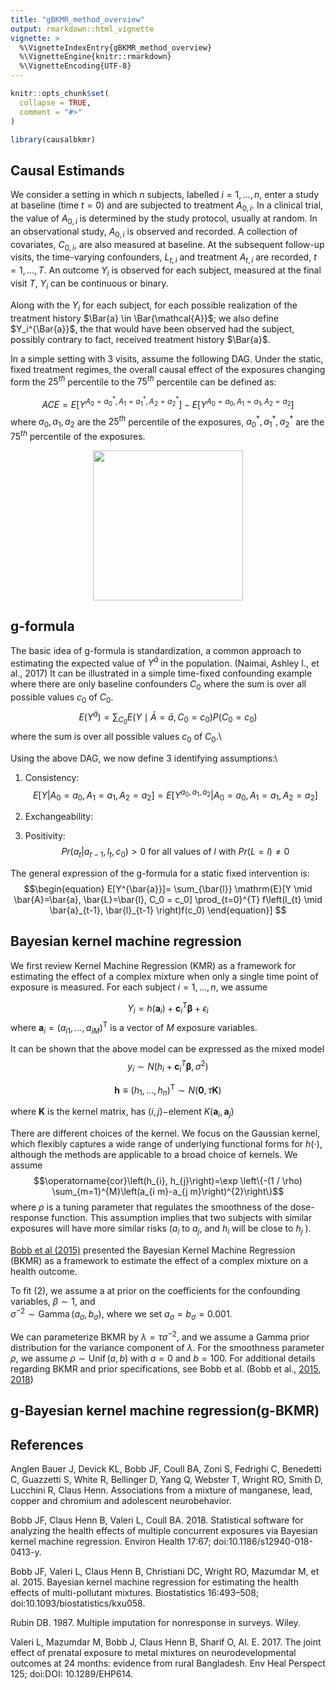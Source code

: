 ```yaml
---
title: "gBKMR_method_overview"
output: rmarkdown::html_vignette
vignette: >
  %\VignetteIndexEntry{gBKMR_method_overview}
  %\VignetteEngine{knitr::rmarkdown}
  %\VignetteEncoding{UTF-8}
---
```


```r
knitr::opts_chunk$set(
  collapse = TRUE,
  comment = "#>"
)
```

```r
library(causalbkmr)
```

## Causal Estimands

We consider a setting in which $n$ subjects, labelled $i = 1, ..., n$,  enter a study at baseline (time $t=0$) and
are subjected to treatment $A_{0, i}$. In a clinical trial, the value of $A_{0, i}$ is determined by the study protocol,
usually at random. In an observational study, $A_{0, i}$ is  observed and recorded.
A collection of
covariates, $C_{0, i}$, are also measured at baseline. At the subsequent follow-up visits, the time-varying confounders, $L_{t, i}$
 and treatment $A_{t, i}$ are recorded, $t = 1, ..., T$. An outcome $Y_i$ is observed for each subject, measured at the final visit $T$, $Y_i$ can be continuous or binary. 

 Along with the \textit{observed outcome} $Y_i$ for each subject, for each possible realization of the treatment
history $\Bar{a} \in \Bar{\mathcal{A}}$; we also define $Y_i^{\Bar{a}}$, the \textit{potential outcome} that would have been observed had the subject, possibly contrary to fact, received treatment history $\Bar{a}$.

In a simple setting with 3 visits, assume the following DAG. Under the static, fixed treatment regimes,  the overall causal effect of the exposures changing form the $25^{th}$ percentile to the $75^{th}$ percentile can be defined as:

 
$$ACE = E[Y^{A_0 = a_0^*, A_1 = a_1^*, A_2 = a_2^*}] - E[Y^{A_0 = a_0, A_1 = a_1, A_2 = a_2}]$$
where $a_0, a_1, a_2$ are the $25^{th}$ percentile of the exposures, $a_0^*, a_1^*, a_2^*$ are the $75^{th}$ percentile of the exposures.  


<center><img src="gbkmrdag.png" width="240" /></center>


## g-formula

The basic idea of g-formula is standardization, a common
approach to estimating the expected value of $Y^{\bar{a}}$ in the population. (Naimai, Ashley I., et al., 2017) It can be illustrated in a simple time-fixed confounding example where there are only baseline confounders $C_0$ where the sum is over all possible values $c_0$ of $C_0$. 
$$E\left(Y^{\bar{a}}\right)=\sum_{C_{0}  } E\left(Y \mid \bar{A}=\bar{a}, C_{0}=c_{0}\right) P\left(C_{0}=c_{0}\right)$$
where the sum is over all possible values $c_0$ of $C_0$.\\


Using the above DAG, we now define 3 identifying assumptions:\\

1. Consistency: 
$$E[Y | A_0 = a_0, A_1 = a_1, A_2 = a_2] = E[Y^{a_0, a_1, a_2}| A_0 = a_0, A_1 = a_1, A_2 = a_2]$$ 

2. Exchangeability:  
    \begin{itemize}[label={}]
    \item $Y^{a_0, a_1, a_2} \indep  A_0 | C_0$
    \item $Y^{a_0, a_1, a_2} \indep  A_1 | C_0, A_0, L_1$
    \item $Y^{a_0, a_1, a_2} \indep  A_2 | C_0, A_0, L_1, A_1, L_2$ 
    \end{itemize} 

3. Positivity:
$$Pr(a_t|a_{t-1}, l_t, c_0) > 0 \ \text{for all values of} \ l \  \text{with} \  Pr(L = l) \ne 0 $$


The general expression of the g-formula for a static fixed intervention is:
$$\begin{equation}
E[Y^{\bar{a}}]= \sum_{\bar{l}} \mathrm{E}[Y \mid \bar{A}=\bar{a}, \bar{L}=\bar{l}, C_0 = c_0] \prod_{t=0}^{T} f\left(l_{t} \mid \bar{a}_{t-1}, \bar{l}_{t-1} \right)f(c_0) 
\end{equation}]
$$

##  Bayesian kernel machine regression

We first review Kernel Machine Regression (KMR) as a framework for estimating the effect of a complex mixture when only a single time point of exposure is measured. For each subject $i = 1, ..., n$, we assume

$$\begin{equation}
    Y_{i}=h\left(\mathbf{a}_{i}\right)+\mathbf{c}_{i}^{\mathrm{T}} \boldsymbol{\beta}+\epsilon_{i}
\end{equation}$$
 where $\mathbf{a}_{i}=\left(a_{i 1}, \ldots, a_{i M}\right)^{\mathrm{T}}$ is a vector of $M$ exposure variables. 
 
It can be shown that the above model can be expressed as the mixed model 
$$y_{i} \sim N\left(h_{i}+\mathbf{c}_{i}^{T} \boldsymbol{\beta}, \sigma^{2}\right)$$  

$$\begin{equation}
\mathbf{h} \equiv\left(h_{1}, \ldots, h_{n}\right)^{\mathrm{T}} \sim N(\mathbf{0}, \tau \mathbf{K})    
\end{equation}$$ 

where $\mathbf{K}$ is the kernel matrix, has $(i, j)-$element $K(\mathbf{a}_{i}, \mathbf{a}_{j})$ 


There are different choices of the kernel. We focus on the Gaussian kernel, which flexibly captures a wide range of underlying functional forms for $h(\cdot)$, although the methods are applicable to a broad choice of kernels. 
We assume $$\operatorname{cor}\left(h_{i}, h_{j}\right)=\exp \left\{-(1 / \rho) \sum_{m=1}^{M}\left(a_{i m}-a_{j m}\right)^{2}\right\}$$
where $\rho$ is a tuning parameter that regulates the smoothness of the dose-response function. This assumption implies that two subjects with similar exposures   will have more similar
risks ($a_i$  to $a_j$, and $h_i$ will be close to $h_j$ ).

[Bobb et al (2015)](https://academic.oup.com/biostatistics/article/16/3/493/269719) presented the Bayesian Kernel Machine Regression (BKMR) as a framework to estimate the effect of a complex mixture on a health outcome. 

To fit (2), we assume a at prior on the coefficients for the confounding variables, $\beta \sim 1$, and  
 $\sigma^{-2} \sim \operatorname{Gamma}\left(a_{\sigma}, b_{\sigma}\right)$, where we set $a_{\sigma} = b_{\sigma} = 0.001$. 
 
We can parameterize BKMR by $\lambda=\tau \sigma^{-2}$, and we assume a Gamma prior distribution for the variance component of $\lambda$. 
For the smoothness parameter $\rho$, we assume $\rho \sim \operatorname{Unif}(a, b)$ with $a=0$ and $b=100$. For additional details regarding BKMR and prior specifications, see Bobb et al. (Bobb et al., [2015](https://academic.oup.com/biostatistics/article/16/3/493/269719), [2018](https://ehjournal.biomedcentral.com/articles/10.1186/s12940-018-0413-y))
 
##  g-Bayesian kernel machine regression(g-BKMR)
 
## References 

Anglen Bauer J, Devick KL, Bobb JF, Coull BA, Zoni S, Fedrighi C, Benedetti C, Guazzetti S, White R, Bellinger D, Yang Q, Webster T, Wright RO, Smith D, Lucchini R, Claus Henn. Associations from a mixture of manganese, lead, copper and chromium and adolescent neurobehavior. 

Bobb JF, Claus Henn B, Valeri L, Coull BA. 2018. Statistical software for analyzing the health effects of multiple concurrent exposures via Bayesian kernel machine regression. Environ Health 17:67; doi:10.1186/s12940-018-0413-y.

Bobb JF, Valeri L, Claus Henn B, Christiani DC, Wright RO, Mazumdar M, et al. 2015. Bayesian kernel machine regression for estimating the health effects of multi-pollutant mixtures. Biostatistics 16:493–508; doi:10.1093/biostatistics/kxu058.

Rubin DB. 1987. Multiple imputation for nonresponse in surveys. Wiley.

Valeri L, Mazumdar M, Bobb J, Claus Henn B, Sharif O, Al. E. 2017. The joint effect of prenatal exposure to metal mixtures on neurodevelopmental outcomes at 24 months: evidence from rural Bangladesh. Env Heal Perspect 125; doi:DOI: 10.1289/EHP614.
